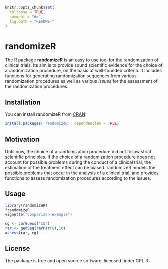<!-- README.md is generated from README.Rmd. Please edit that file -->

```r
knitr::opts_chunk$set(
  collapse = TRUE,
  comment = "#>",
  fig.path = "README-"
)
```

# randomizeR

The R package **randomizeR** is an easy to use tool for the randomization of
clinical trials. Its aim is to provide sound scientific evidence for the choice
of a randomization procedure, on the basis of well-founded criteria. It includes
functions for generating randomization sequences from various randomization
procedures as well as various *issues* for the assessment of the randomization
procedures.

## Installation

You can install randomizeR from [CRAN](https://cran.r-project.org/package=randomizeR):

```r
install.packages('randomizeR', dependencies = TRUE)
```

## Motivation

Until now, the choice of a randomization procedure did not follow strict 
scientific principles. If the choice of a randomization procedure does not 
account for possible problems during the conduct of a clinical trial, the 
estimation of the treatment effect can be biased. randomizeR models the possible
problems that occur in the analysis of a clinical trial, and provides functions
to assess randomization procedures according to the issues.

## Usage

```r
library(randomizeR)
?randomizeR
vignette("comparison-example")

cg <- corGuess("CS")
rar <- genSeq(rarPar(6),10)
assess(rar, cg)
```

## License
The package is free and open source software, licensed under GPL 3.